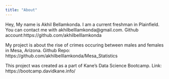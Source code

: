 ```yaml
---
title: "About"
---
```


Hey, My name is Akhil Bellamkonda. I am a current freshman in Plainfield. You can contact me with akhilbelllamkonda@gmail.com. 
Github account:https://github.com/akhilbelllamkonda

My project is about the rise of crimes occuring between males and females in Mesa, Arizona. Github Repo: https://github.com/akhilbelllamkonda/Mesa_Statistics

This project was created as a part of Kane’s Data Science Bootcamp.
Link: https://bootcamp.davidkane.info/
